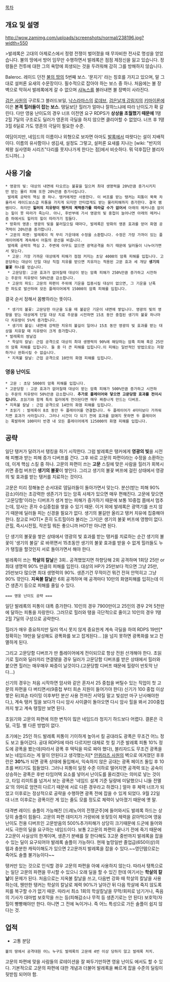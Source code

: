 [[목차]]

== 개요 및 설명 ==
http://wow.zamimg.com/uploads/screenshots/normal/238196.jpg?width=550

>발레록은 고대의 아제로스에서 정령 전쟁이 벌어졌을 때 무자비한 전사로 명성을 얻었습니다. 불의 땅에서 방어 임무만 수행하면서 발레록은 점점 제정신을 잃고 있습니다. 정령들은 전투에 대한 그의 욕망에 희생되는 것을 두려워해 감히 그를 방해하지 않습니다.

Baleroc. 레이드 던전 [[불의 땅]]의 5번째 보스. '문지기' 라는 칭호를 가지고 있으며, 말 그대로 설퍼론 요새의 수문장이다. 필수적으로 잡아야 하는 보스 중 하나. 처음에는 불 장벽으로 막혀서 발레록에게 갈 수 없으며 [[샤녹스]]를 불러내면 불 장벽이 사라진다.

[[검은 사원]]의 구르토그 블러드보일, [[낙스라마스]]의 [[로데브]], [[검은날개 강림지]]의 [[키마이론]]에 이은 '''본격 힐러들이 잡는 보스'''. 탱딜보단 힐러가 얼마나 잘하느냐에 따라 난이도가 확 갈린다.
다만 영웅 난이도의 경우 너프 이전엔 요구 RDPS가 '''상상을 초월했기 때문에''' 1탱 2힐 7딜의 구조로도 딜러가 영혼의 극딜을 하지 않으면 클리어할 수 없었다. 너프 후 1탱 3힐 6딜로 가도 영혼의 극딜이 필요한 수준. 

여담이지만, 네임드의 이름이나 외형으로 보자면 아마도 [[발록]]에서 따왓다는 설이 지배적이다. 이름의 유사함이나 생김새, 설정도 그렇고, 설퍼론 요새를 지나는 [wiki: "반지의 제왕 실사영화 시리즈"다리를 못지나가게 한다는 점]에서 비슷하다. 뭐 덕후집단 블리자드니까(...)
== 사용 기술 ==
 * 영광의 빛: 대상의 내면에 타오르는 불꽃을 일으켜 최대 생명력을 20%만큼 증가시키지만 받는 물리 피해 또한 20%만큼 증가시킵니다.
  발레록 공략의 핵심 중 하나. 탱커에게만 사용한다. 이 버프를 받는 탱커는 피통이 쭉쭉 차올라서 레이드보스급 피통을 가지게 되지만 안타깝게도 받는 물리피해까지 증가한다. 결국 쌤쌤이다. 하지만 '''힐러의 치유량이 탱커의 체력증가를 따라갈 수가 없어서''' 아래의 메커니즘 없이는 힐이 못 따라가 죽는다. 아니, 후반부에 가서 영광의 빛 중첩이 늘어나면 아래의 메커니즘 하에서도 힐러의 힐이 따라가기 힘들다.
 * 방화의 영혼: 영광의 빛을 불러일으킬 때마다, 발레록은 방화의 영혼 효과를 얻어 화염 공격력이 20%만큼 증가합니다.
 * 고문의 파편: 발레록이 적 무리 가운데에 수정을 소환합니다. 수정은 가장 가까이 있는 플레이어에게 계속해서 어둠의 광선을 비춥니다.
  발레록 공략의 핵심 2. 주변에 아무도 없으면 광역공격을 하기 때문에 딜러들이 나누어가면서 맞는다.
  * 고문: 가장 가까운 대상에게 피해가 점점 커지는 초당 4000의 암흑 피해를 입힙니다. 고문당하는 대상이 단일 대상 직접 치유를 받으면 치유자는 적용된 고문 효과 세 개당 '''생기의 불꽃''' 하나를 얻습니다. 
  * 고문당함: 고문 효과가 없어질때 대상이 받는 암흑 피해가 250%만큼 증가하고 시전하는 주문의 치유량이 50%만큼 감소합니다.
  * 고문의 파도: 고문의 파편이 주위에 기운을 집중시킬 대상이 없으면, 그 기운을 난폭한 파도로 발산하여 모든 플레이어에게 15000의 암흑 피해를 입힙니다.

결국 순서 정해서 몸빵하라는 뜻이다.

  * 생기의 불꽃: 고문당한 아군을 도울 때 불같은 기운이 내면에 쌓입니다. 영광의 빛의 영향을 받는 대상에게 단일 대상 치료 주문을 시전하면 15초 동안 중첩된 생기의 불꽃 하나마다 치유량이 5%씩 증가합니다.
  * 생기의 불길: 내면에 강력한 치유의 불길이 일어나 15초 동안 영광의 빛 효과를 받는 대상을 치유할 때 치유량이 크게 증가합니다.
 * 발레록의 쌍날검
  * 학살의 칼날: 근접 공격으로 대상의 최대 생명력의 90%에 해당하는 암흑 피해 혹은 25만의 암흑 피해를 입힙니다. 둘 중 더 큰 피해를 입힙니다.이 피해는 일반적인 방법으로는 저항하거나 완화시킬 수 없습니다.
  * 지옥불 칼날: 근접 공격으로 10만의 화염 피해를 입힙니다.

=== 영웅 난이도 ===


 * 고문 : 초당 5000의 암흑 피해를 입힙니다.
 * 고문당함 : 고문 효과가 없어질때 대상이 받는 암흑 피해가 500%만큼 증가하고 시전하는 주문의 치유량이 50%만큼 감소합니다. '''추가로 플레이어와 닿으면 고문당함 효과를 전이시킵니다.''' 초읽기와 함께 특히 힐러에게 전이된다면 매우 짜증나게 만드는 디버프.
 * 지옥불 칼날 : 근접 공격으로 14만의 화염 피해를 입힙니다.
 * 초읽기 : 발레록이 8초 동안 두 플레이어를 연결합니다. 두 플레이어가 4미터보다 가까워지면 효과가 사라집니다. 그러나 시간이 다 되기 전에 효과를 없애지 못하면 두 플레이어는 폭발하여 100미터 반경 내 모든 플레이어에게 125000의 화염 피해를 입힙니다. 

== 공략 ==
일단 탱커가 달려가서 탱킹을 하기 시작한다. 그럼 발레록은 탱커에게 '''영광의 빛'''을 시전해 피뻥과 받는 피해 증가 디버프를 건다. 그후 바로 고문의 파편이라는 수정을 소환하는데, 이게 핵심 스킬 중 하나. 고문의 파편이 쓰는 '''고문''' 스킬에 맞은 사람을 힐러가 회복시키면 중첩 버프인 '''생기의 불꽃'''이 쌓인다. 그리고 생기의 불꽃 버프에 걸린 상태에서 영광의 빛 효과를 받는 탱커를 치료하는 것이다.

고문은 미리 정해놓은 순서대로 뎀딜러들이 돌아가면서 맞는다. 분산(받는 피해 90% 감소)이라는 초강력한 생존기가 있는 암흑 사제가 있으면 매우 편해진다. 고문에 맞으면 '고문당함'이라는 디버프가 생겨 받는 피해가 증가하기 때문에 보통 10중첩 쯤에서 멈추는데, 암사는 혼자 수십중첩을 쌓을 수 있기 때문. 이거 외에 발레록은 광역기를 쓰지 않기 때문에 딜러들 피는 신경쓸 필요가 없다. 생기의 불길만 올리고 탱커 치유에 집중해야 한다. 참고로 HOT[* 흔히 도트힐이라 불리는 그거]은 생기의 불꽃 버프에 영향이 없다. 큰힐, 즉시시전힐, 작은힐 뭐든 좋으니까 HOT만 아니면 된다.

단 생기의 불꽃을 쌓은 상태에서 영광의 빛 효과를 받는 탱커를 치료하는 순간 생기의 불꽃이 '생기의 불길' 로 바뀌면서 15초동안 생기의 불꽃 효과를 받을 수 없게 힐러들도 누가 탱힐을 할것인지 서로 돌아가면서 해야 한다.

발레록이 쓰는 '''학살의 칼날'''은 3회.. 공격했었지면 하향당해 2회 공격하며 1회당 25만 or 최대 생명력 90% 만큼의 피해를 입힌다. 대상의 HP가 25만보다 적으면 그냥 25만, 25만보다 많으면 최대 생명력의 90%. 생존기건 무적이건 뭐건 전혀 안먹히고 그냥 90% 깎인다. '''지옥불 칼날'''은 6회 공격하며 매 공격마다 10만의 화염피해를 입히는데 이건 생존기 등으로 피해를 줄일 수 있다.

 === 영웅 난이도 공략 ===

일단 발레록의 피통이 대폭 증가한다. 10인의 경우 7900만이고 25인의 경우 2억 5천만에 달하는 피통을 자랑한다. 그러므로 힐러와 탱을 극단적으로 줄이고 10인의 경우 1탱 2힐 7딜의 구성으로 공략한다. 

힐러가 매우 중요하지만 딜러 역시 못지 않게 중요한게 계속 극딜을 하여 RDPS 19만[* 정확히는 19만을 달성해도 광폭화를 보고 잡게된다... ]을 넘지 못하면 광폭화를 보고 전멸하게 된다. 

그리고 고문당함 디버프가 딴 플레이어에게 전이되므로 항상 전원 산개해야 한다. 초읽기로 힐러와 딜러끼리 연결됐을 경우 딜러가 고문당함 디버프를 받은 상태에서 힐러와 붙으면 힐러는 매우매우 짜증이 날것이다.(고문당함 디버프 때문에 힐량이 반토막 난다...) 

신기의 경우는 처음 시작하면 암사와 같은 혼자서 25 중첩을 버틸수 있는 직업이 첫 고문의 파편을 다 버티면서(9중첩 부터 희손 지원이 들어가야 한다) 신기가 100 중첩 이상 쌓은 뒤(희손 타이밍 이후부턴 분산 사용 전까진 서약질 말고 빛섬만 마구 난사해야한다,), 계속 탱커 힐을 보다가 다시 암사 사이클이 돌아오면 다시 암사 힐을 봐서 200중첩까지 쌓고 계속 탱힐만 보면 된다. 

초읽기와 고문의 파편에 의한 변칙이 많은 네임드라 청지기 하드보다 어렵다.
결론은 극딜, 극힐. 별 다른 방법이 없다.

초기에는 25인 하드 발레록 피통이 기이하게 높아서 킬 공대라도 광폭은 무조건 어느 정도 보고 들어갔다. 공대 RDPS에 따라 다르지만 대체로 첫 킬 기준 발레록 피통 10% 정도에 광폭을 봤는데(따라서 광폭 후 택틱을 따로 짜야 했다), 블리자드도 무조건 광폭을 보는 네임드라는 게 말이 안된다고 생각했는지[* [[안퀴라즈 사원]]의 벽으로 여겨졌던 후후란은 '''30%'''가 되면 광폭 상태에 돌입해서, 익숙하지 않은 공대는 광폭 페이즈 돌입 후 10초를 버티기도 힘들었다. 그러나 피통이 일정 수준 이하로 떨어지면 공격력 또는 공속이 상승하는 광폭은 후반 타임어택 요소를 넣어서 난이도를 올리겠다는 의미로 넣는 것이고, 타임 리미트를 넘겨서 보는 광폭은 '네임드 설계 기준 딜량에 미달했으니 니들 전멸요'의 의미로 엄연히 다르기 때문에 서로 다른 경우라고 하겠다.] 얼마 후 체력 너프가 되었고 이후로는 정상적으로 공략을 수행하면 광폭 전에 잡을 수 있게 되었다. 9월 22일 대 너프 이후로는 광폭이란 게 있는 줄도 모를 정도로 체력이 낮아졌기 때문에 옛 말. 

대격변 레이드 솔플이 가능해진 [드레노어의 전쟁군주]에 들어와서도 발레록 하드는 상당히 솔플이 힘들다. 고문의 파편 데미지가 가랑비에 옷젖듯이 체력을 갉아먹으며 영웅 난이도 전용 디버프인 고문받음의 500%추가피해가 상당히 크기때문에 드군에 들어와서도 극한의 딜을 요구하는 네임드이다. 보통 2고문의 파편이 끝나기 전에 죽기 때문에 2고문이 사실상의 한계이며, 생존기 분배를 잘 한다해도 3고문 중반까지 발레록을 잡을 수 있는 딜이 요구되어야 발레록 솔플이 가능하다. 현재 높망일반 졸업급(650이상)의 템과 충분한 캐릭이해도가 있으면 2고문까지 발레록을 잡을 수 있다.~~영던템으로는 죽어도 솔플 불가능이다~~

탱커만 있는 것으로 인식할 경우 고문의 파편을 아예 사용하지 않는다. 따라서 탱특으로는 일단 고문의 파편을 무시할 수 있으니 오래 딜을 할 수 있긴 한데 여기서는 '''학살의 칼날'''이 문제가 된다. 처음으로는 지옥불 칼날을 쓰고, 다음번 강화 때 학살의 칼날을 사용하는데, 웬만한 탱커는 학살의 칼날로 체력 90%가 날아간 뒤 다음 학살에 죽지 않도록 피를 복구할 수가 없기 때문. 따라서 최소 1회의 학살칼날을 무막/회피로 넘기거나, 죽음의 기사가 대마법 보호막을 쓰는 등(피해감소나 무적 등 생존기로는 안 된다) 보호막/자힐이 빵빵해야만 한다. 아니면 그 전에 녹이거나. 즉 어느 특성으로 가든 솔플이 쉽지 않다는 것.
== 업적 ==

* 고통 분담 
 불의 땅에서 공격대원 어느 누구도 발레록의 고문에 4번 이상 당하지 않고 발레록 처치.

고문의 파편에 맞을 사람들의 로테이션을 잘 짜두기만하면 영웅 난이도 에서도 할 수 있다. 기본적으로 고문의 파편에 대한 개념과 더불어 발레록을 빠르게 잡을 수준의 딜링이 뒷받침 되어야 함.
